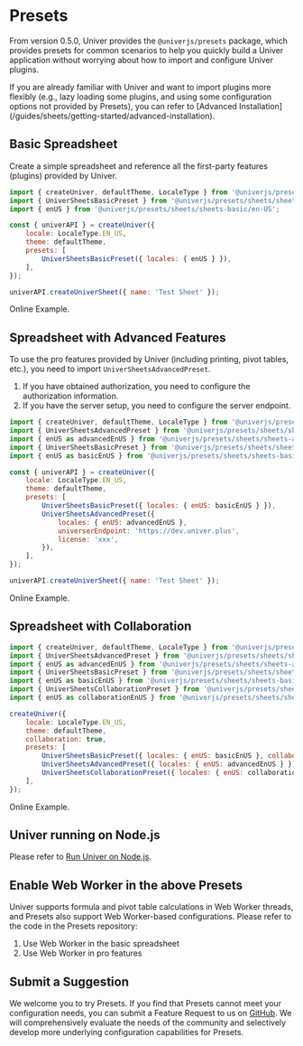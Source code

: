 
# Presets  <VersionBadge version="0.5.0+" />

From version 0.5.0, Univer provides the `@univerjs/presets` package, which provides presets for common scenarios to help you quickly build a Univer application without worrying about how to import and configure Univer plugins.

<Callout type="info" emoji="🛸">
  If you are already familiar with Univer and want to import plugins more flexibly (e.g., lazy loading some plugins, and using some configuration options not provided by Presets), you can refer to [Advanced Installation](/guides/sheets/getting-started/advanced-installation).
</Callout>


## Basic Spreadsheet

Create a simple spreadsheet and reference all the first-party features (plugins) provided by Univer.

```js
import { createUniver, defaultTheme, LocaleType } from '@univerjs/presets';
import { UniverSheetsBasicPreset } from '@univerjs/presets/sheets/sheets-basic';
import { enUS } from '@univerjs/presets/sheets/sheets-basic/en-US';

const { univerAPI } = createUniver({
    locale: LocaleType.EN_US,
    theme: defaultTheme,
    presets: [
        UniverSheetsBasicPreset({ locales: { enUS } }),
    ],
});

univerAPI.createUniverSheet({ name: 'Test Sheet' });
```

Online Example.

## Spreadsheet with Advanced Features

To use the pro features provided by Univer (including printing, pivot tables, etc.), you need to import `UniverSheetsAdvancedPreset`.

1. If you have obtained authorization, you need to configure the authorization information.
2. If you have the server setup, you need to configure the server endpoint.

```js
import { createUniver, defaultTheme, LocaleType } from '@univerjs/presets';
import { UniverSheetsAdvancedPreset } from '@univerjs/presets/sheets/sheets-advanced-features';
import { enUS as advancedEnUS } from '@univerjs/presets/sheets/sheets-advanced-features/en-US';
import { UniverSheetsBasicPreset } from '@univerjs/presets/sheets/sheets-basic';
import { enUS as basicEnUS } from '@univerjs/presets/sheets/sheets-basic/en-US';

const { univerAPI } = createUniver({
    locale: LocaleType.EN_US,
    theme: defaultTheme,
    presets: [
        UniverSheetsBasicPreset({ locales: { enUS: basicEnUS } }),
        UniverSheetsAdvancedPreset({ 
            locales: { enUS: advancedEnUS }, 
            universerEndpoint: 'https://dev.univer.plus',
            license: 'xxx',
        }),
    ],
});

univerAPI.createUniverSheet({ name: 'Test Sheet' });
```

Online Example.

## Spreadsheet with Collaboration

```js
import { createUniver, defaultTheme, LocaleType } from '@univerjs/presets';
import { UniverSheetsAdvancedPreset } from '@univerjs/presets/sheets/sheets-advanced-features';
import { enUS as advancedEnUS } from '@univerjs/presets/sheets/sheets-advanced-features/en-US';
import { UniverSheetsBasicPreset } from '@univerjs/presets/sheets/sheets-basic';
import { enUS as basicEnUS } from '@univerjs/presets/sheets/sheets-basic/en-US';
import { UniverSheetsCollaborationPreset } from '@univerjs/presets/sheets/sheets-collaboration';
import { enUS as collaborationEnUS } from '@univerjs/presets/sheets/sheets-collaboration/en-US';

createUniver({
    locale: LocaleType.EN_US,
    theme: defaultTheme,
    collaboration: true,
    presets: [
        UniverSheetsBasicPreset({ locales: { enUS: basicEnUS }, collaboration: true }),
        UniverSheetsAdvancedPreset({ locales: { enUS: advancedEnUS } }),
        UniverSheetsCollaborationPreset({ locales: { enUS: collaborationEnUS } }),
    ],
});
```

Online Example.

## Univer running on Node.js

Please refer to [Run Univer on Node.js](/guides/sheets/getting-started/node).

## Enable Web Worker in the above Presets

Univer supports formula and pivot table calculations in Web Worker threads, and Presets also support Web Worker-based configurations. Please refer to the code in the Presets repository:

1. Use Web Worker in the basic spreadsheet
2. Use Web Worker in pro features

## Submit a Suggestion

We welcome you to try Presets. If you find that Presets cannot meet your configuration needs, you can submit a Feature Request to us on [GitHub](https://github.com/dream-num/univer-presets/issues/new). We will comprehensively evaluate the needs of the community and selectively develop more underlying configuration capabilities for Presets.
